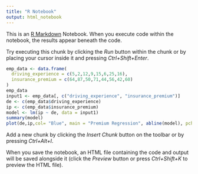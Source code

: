 ```yaml
---
title: "R Notebook"
output: html_notebook
---
```


This is an [R Markdown](http://rmarkdown.rstudio.com) Notebook. When you execute code within the notebook, the results appear beneath the code. 

Try executing this chunk by clicking the *Run* button within the chunk or by placing your cursor inside it and pressing *Ctrl+Shift+Enter*. 

```r
emp_data <- data.frame(
  driving_experience = c(5,2,12,9,15,6,25,16),
  insurance_premium = c(64,87,50,71,44,56,42,60)
)
emp_data
input1 <- emp_data[, c("driving_experience", "insurance_premium")]
de <- c(emp_data$driving_experience)
ip <- c(emp_data$insurance_premium)
model <- lm(ip ~ de, data = input1)
summary(model)
plot(de,ip,col= "Blue", main = "Premium Regression", abline(model), pch = 20, xlab ="Experience", ylab = "Insurance Prmium")
```

Add a new chunk by clicking the *Insert Chunk* button on the toolbar or by pressing *Ctrl+Alt+I*.

When you save the notebook, an HTML file containing the code and output will be saved alongside it (click the *Preview* button or press *Ctrl+Shift+K* to preview the HTML file).
